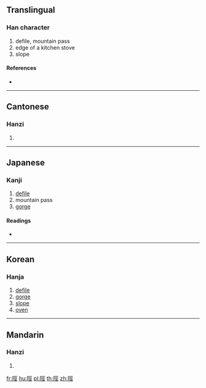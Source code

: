 {{character info/new}}
{{also|陉}}
==Translingual==

===Han character===
{{Han char|rn=170|rad=阜|as=07|sn=10|four=71211|canj=NLMVM}}

# defile, mountain pass
# edge of a kitchen stove
# slope

====References====
* {{Han ref|kx=1351.060|dkj=41650|dj=1853.180|hdz=64130.060|uh=9658|ud=38488|bh=B0A4|bd=45220}}

----

==Cantonese==

===Hanzi===
{{yue-hanzi|jyut=|y=jing4|sim=陉}}

# {{defn|lang=yue|sort=阜07}}

----

==Japanese==

===Kanji===
{{ja-kanji|grade=|rs=阜07}}

# [[defile]]
# mountain pass
# [[gorge]]

====Readings====
* {{ja-readings|on=[[けい]] (kei), [[ぎょう]] (gyō), [[きょう]] (kyō)|kun=[[たに]] (tani)|nanori=}}

----

==Korean==

===Hanja===
{{ko-hanja|hangeul=형|eumhun=|rv=hyeong|mr=hyŏng|y=hyeng}}

# [[defile]]
# [[gorge]]
# [[slope]]
# [[oven]]

----

==Mandarin==

===Hanzi===
{{cmn-hanzi|sim=陉|pin=[[xíng]] ([[xing2]])|wg=hsing<sup>2</sup>}}

# {{defn|lang=cmn|sort=阜07}}

[[fr:陘]]
[[hu:陘]]
[[pl:陘]]
[[th:陘]]
[[zh:陘]]